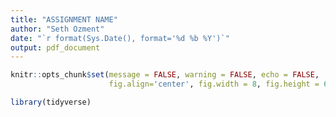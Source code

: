 ```yaml
---
title: "ASSIGNMENT NAME"
author: "Seth Ozment"
date: "`r format(Sys.Date(), format='%d %b %Y')`"
output: pdf_document
---
```


```r
knitr::opts_chunk$set(message = FALSE, warning = FALSE, echo = FALSE,
                      fig.align='center', fig.width = 8, fig.height = 6)
```

```r
library(tidyverse)
```

```r

```

